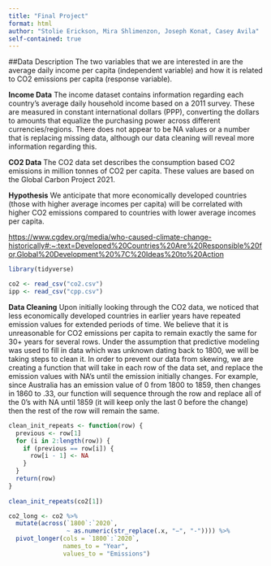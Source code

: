 ```yaml
---
title: "Final Project"
format: html
author: "Stolie Erickson, Mira Shlimenzon, Joseph Konat, Casey Avila"
self-contained: true
---
```


##Data Description
The two variables that we are interested in are the average daily income per capita (independent variable) and how it is related to CO2 emissions per capita (response variable).

**Income Data**
The income dataset contains information regarding each country's average daily household income based on a 2011 survey. These are measured in constant international dollars (PPP), converting the dollars to amounts that equalize the purchasing power across different currencies/regions. There does not appear to be NA values or a number that is replacing missing data, although our data cleaning will reveal more information regarding this. 

**CO2 Data**
The CO2 data set describes the consumption based CO2 emissions in million tonnes of CO2 per capita. These values are based on the Global Carbon Project 2021. 

**Hypothesis**
We anticipate that more economically developed countries (those with higher average incomes per capita) will be correlated with higher CO2 emissions compared to countries with lower average incomes per capita. 

<https://www.cgdev.org/media/who-caused-climate-change-historically#:~:text=Developed%20Countries%20Are%20Responsible%20for,Global%20Development%20%7C%20Ideas%20to%20Action>


```r
library(tidyverse)

co2 <- read_csv("co2.csv")
ipp <- read_csv("cpp.csv")
```

**Data Cleaning**
Upon initially looking through the CO2 data, we noticed that less economically developed countries in earlier years have repeated emission values for extended periods of time. We believe that it is unreasonable for CO2 emissions per capita to remain exactly the same for 30+ years for several rows. Under the assumption that predictive modeling was used to fill in data which was unknown dating back to 1800, we will be taking steps to clean it. In order to prevent our data from skewing, we are creating a function that will take in each row of the data set, and replace the emission values with NA’s until the emission initially changes. For example, since Australia has an emission value of 0 from 1800 to 1859, then changes in 1860 to .33, our function will sequence through the row and replace all of the 0’s with NA until 1859 (it will keep only the last 0 before the change) then the rest of the row will remain the same.


```r
clean_init_repeats <- function(row) {
  previous <- row[1]
  for (i in 2:length(row)) {
    if (previous == row[i]) {
      row[i - 1] <- NA
    }
  }
  return(row)
}
  
clean_init_repeats(co2[1])

```

```r
co2_long <- co2 %>%
  mutate(across(`1800`:`2020`, 
                ~ as.numeric(str_replace(.x, "−", "-")))) %>%
  pivot_longer(cols = `1800`:`2020`,
               names_to = "Year",
               values_to = "Emissions")
```
